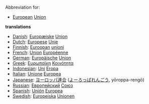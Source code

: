 Abbreviation for:

* [[European]] [[Union]]

'''translations'''

*[[Danish]]: [[Europæiske]] [[Union]]
*[[Dutch]]: [[Europese]] [[Unie]]
*[[Finnish]]: [[Euroopan]] [[unioni]]
*[[French]]: [[Union]] [[Européenne]]
*[[German]]: [[Europäische]] [[Union]]
*[[Greek]]: [[Ευρωπαϊκη]] [[Κοινότητα]]
*[[Indonesian]]: [[Uni]] [[Eropa]]
*[[Italian]]: [[Unione]] [[Europea]]
*[[Japanese]]: [[ヨーロッパ]][[連合]] ([[よーろっぱ]][[れんごう]], yōroppa-rengō)
*[[Russian]]: [[Европейский]] [[Союз]]
*[[Spanish]]: [[Unión]] [[Europea]]
*[[Swedish]]: [[Europeiska]] [[Unionen]]